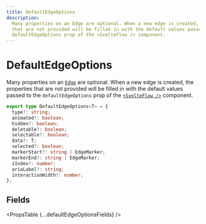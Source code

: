 ```yaml
---
title: DefaultEdgeOptions
description:
  Many properties on an Edge are optional. When a new edge is created, the properties
  that are not provided will be filled in with the default values passed to the
  defaultEdgeOptions prop of the <SvelteFlow /> component.
---
```



# DefaultEdgeOptions

Many properties on an [`Edge`](/api-reference/types/edge) are optional. When a new edge is created,
the properties that are not provided will be filled in with the default values
passed to the `defaultEdgeOptions` prop of the [`<SvelteFlow />`](/api-reference/svelte-flow#defaultedgeoptions)
component.

```ts
export type DefaultEdgeOptions<T> = {
  type?: string;
  animated?: boolean;
  hidden?: boolean;
  deletable?: boolean;
  selectable?: boolean;
  data?: T;
  selected?: boolean;
  markerStart?: string | EdgeMarker;
  markerEnd?: string | EdgeMarker;
  zIndex?: number;
  ariaLabel?: string;
  interactionWidth?: number;
};
```

## Fields

<PropsTable {...defaultEdgeOptionsFields} />
